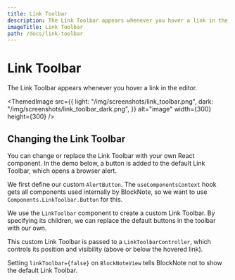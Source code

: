```yaml
---
title: Link Toolbar
description: The Link Toolbar appears whenever you hover a link in the editor.
imageTitle: Link Toolbar
path: /docs/link-toolbar
---
```


# Link Toolbar

The Link Toolbar appears whenever you hover a link in the editor.

<ThemedImage
  src={{
    light: "/img/screenshots/link_toolbar.png",
    dark: "/img/screenshots/link_toolbar_dark.png",
  }}
  alt="image"
  width={300}
  height={300}
/>

## Changing the Link Toolbar

You can change or replace the Link Toolbar with your own React component. In the demo below, a button is added to the default Link Toolbar, which opens a browser alert.

<Example name="ui-components/link-toolbar-buttons" />

We first define our custom `AlertButton`. The `useComponentsContext` hook gets all components used internally by BlockNote, so we want to use `Components.LinkToolbar.Button` for this.

We use the `LinkToolbar` component to create a custom Link Toolbar. By specifying its children, we can replace the default buttons in the toolbar with our own.

This custom Link Toolbar is passed to a `LinkToolbarController`, which controls its position and visibility (above or below the hovered link).

Setting `linkToolbar={false}` on `BlockNoteView` tells BlockNote not to show the default Link Toolbar.
